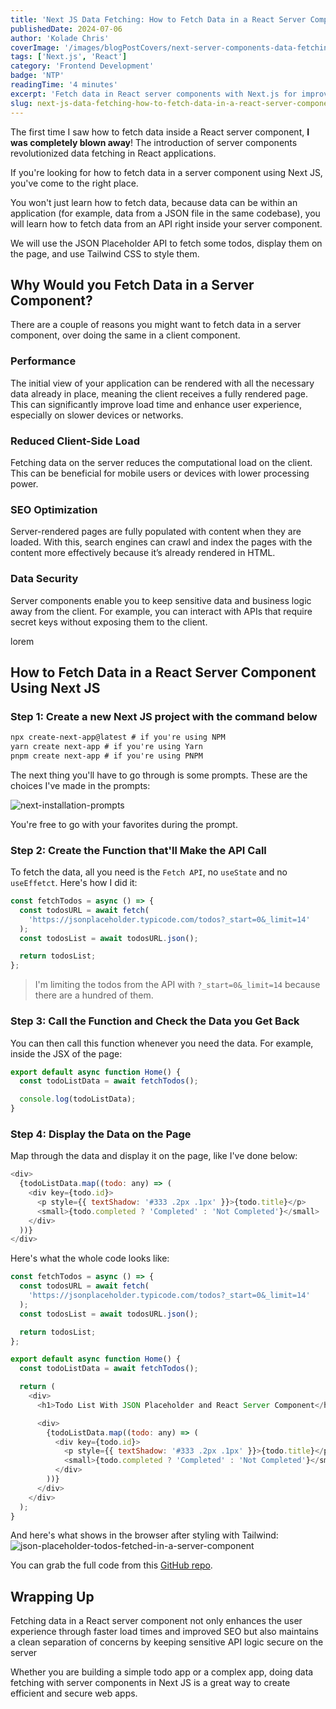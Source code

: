 ```yaml
---
title: 'Next JS Data Fetching: How to Fetch Data in a React Server Component'
publishedDate: 2024-07-06
author: 'Kolade Chris'
coverImage: '/images/blogPostCovers/next-server-components-data-fetching.png'
tags: ['Next.js', 'React']
category: 'Frontend Development'
badge: 'NTP'
readingTime: '4 minutes'
excerpt: 'Fetch data in React server components with Next.js for improved performance and SEO optimization'
slug: next-js-data-fetching-how-to-fetch-data-in-a-react-server-component
---
```



The first time I saw how to fetch data inside a React server component, **I was completely blown away**! The introduction of server components revolutionized data fetching in React applications.

If you're looking for how to fetch data in a server component using Next JS, you've come to the right place.

You won't just learn how to fetch data, because data can be within an application (for example, data from a JSON file in the same codebase), you will learn how to fetch data from an API right inside your server component.

We will use the JSON Placeholder API to fetch some todos, display them on the page, and use Tailwind CSS to style them.

## Why Would you Fetch Data in a Server Component?

There are a couple of reasons you might want to fetch data in a server component, over doing the same in a client component.

### Performance

The initial view of your application can be rendered with all the necessary data already in place, meaning the client receives a fully rendered page. This can significantly improve load time and enhance user experience, especially on slower devices or networks.

### Reduced Client-Side Load

Fetching data on the server reduces the computational load on the client. This can be beneficial for mobile users or devices with lower processing power.

### SEO Optimization

Server-rendered pages are fully populated with content when they are loaded. With this, search engines can crawl and index the pages with the content more effectively because it’s already rendered in HTML.

### Data Security

Server components enable you to keep sensitive data and business logic away from the client. For example, you can interact with APIs that require secret keys without exposing them to the client.

lorem

## How to Fetch Data in a React Server Component Using Next JS

### Step 1: Create a new Next JS project with the command below

```txt
npx create-next-app@latest # if you're using NPM
yarn create next-app # if you're using Yarn
pnpm create next-app # if you're using PNPM
```

The next thing you'll have to go through is some prompts. These are the choices I've made in the prompts:

![next-installation-prompts](../../../public/images/blogPostImages/data-fetching-next-server-components/nextjs-installation-prompts.png)

You're free to go with your favorites during the prompt.

### Step 2: Create the Function that'll Make the API Call

To fetch the data, all you need is the `Fetch API`, no `useState` and no `useEffetct`. Here's how I did it:

```js
const fetchTodos = async () => {
  const todosURL = await fetch(
    'https://jsonplaceholder.typicode.com/todos?_start=0&_limit=14'
  );
  const todosList = await todosURL.json();

  return todosList;
};
```

> I'm limiting the todos from the API with `?_start=0&_limit=14` because there are a hundred of them.

### Step 3: Call the Function and Check the Data you Get Back

You can then call this function whenever you need the data. For example, inside the JSX of the page:

```js
export default async function Home() {
  const todoListData = await fetchTodos();

  console.log(todoListData);
}
```

### Step 4: Display the Data on the Page

Map through the data and display it on the page, like I've done below:

```js
<div>
  {todoListData.map((todo: any) => (
    <div key={todo.id}>
      <p style={{ textShadow: '#333 .2px .1px' }}>{todo.title}</p>
      <small>{todo.completed ? 'Completed' : 'Not Completed'}</small>
    </div>
  ))}
</div>
```

Here's what the whole code looks like:

```js
const fetchTodos = async () => {
  const todosURL = await fetch(
    'https://jsonplaceholder.typicode.com/todos?_start=0&_limit=14'
  );
  const todosList = await todosURL.json();

  return todosList;
};

export default async function Home() {
  const todoListData = await fetchTodos();

  return (
    <div>
      <h1>Todo List With JSON Placeholder and React Server Component</h1>

      <div>
        {todoListData.map((todo: any) => (
          <div key={todo.id}>
            <p style={{ textShadow: '#333 .2px .1px' }}>{todo.title}</p>
            <small>{todo.completed ? 'Completed' : 'Not Completed'}</small>
          </div>
        ))}
      </div>
    </div>
  );
}
```

And here's what shows in the browser after styling with Tailwind:
![json-placeholder-todos-fetched-in-a-server-component](../../../public/images/blogPostImages/data-fetching-next-server-components/json-placeholder-todos.png)

You can grab the full code from this [GitHub repo](https://github.com/Ksound22/next-server-component-data-fetching-article 'Next server component data fetching example').

<NewsletterFrameInPost />

## Wrapping Up

Fetching data in a React server component not only enhances the user experience through faster load times and improved SEO but also maintains a clean separation of concerns by keeping sensitive API logic secure on the server

Whether you are building a simple todo app or a complex app, doing data fetching with server components in Next JS is a great way to create efficient and secure web apps.
